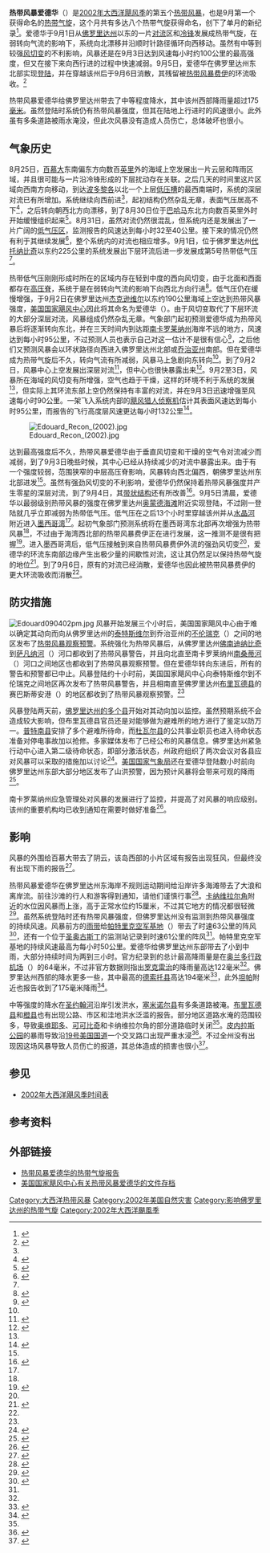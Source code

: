 {{noteTA
|G1 = USState
}}
{{Infobox Hurricane
| Name=热带风暴爱德华<br />{{lang|en|Tropical Storm Edouard}}
| Type=热带风暴
| Year=2002
| Basin=Atl
| Image location=Tropical Storm Edouard 2002.jpg
| Image name=接近最高强度的热带风暴爱德华
| Formed=2002年9月1日
| Dissipated=2002年9月6日
| 1-min winds=55
| Pressure=1002
| Damages=
| Inflated=
| Fatalities=无
| Areas=[[佛罗里达州|佛罗里达州]]
| Hurricane season=[[2002年大西洋飓风季|2002年大西洋飓风季]]
}}

'''热带风暴爱德华'''（{{lang-en|Tropical Storm Edouard}}）是[[2002年大西洋飓风季|2002年大西洋飓风季]]的第五个[[热带风暴|热带风暴]]，也是9月第一个获得命名的[[热带气旋|热带气旋]]，这个月共有多达八个热带气旋获得命名，创下了单月的新纪录<ref name="sept2002sum">{{Cite web |title=Summary of Tropical Cyclone Activity for September 2002 |url=http://www.nhc.noaa.gov/archive/2002/tws/MIATWSAT_sep.html |accessdate=2013-12-17 |author=Avila, Beven, Pasch, Stewart, Franklin, and Stewart |year=2002 |publisher=National Hurricane Center |archiveurl=https://web.archive.org/web/20121013000712/http://www.nhc.noaa.gov/archive/2002/tws/MIATWSAT_sep.html |archivedate=2012-10-13 |deadurl=no }}</ref>。爱德华于9月1日从[[佛罗里达州|佛罗里达州]]以东的一片[[对流|对流]]区和[[天气图|冷锋]]发展成热带气旋，在弱转向气流的影响下，系统向北漂移并沿顺时针路径循环向西移动。虽然有中等到较强[[风切变|风切变]]的不利影响，风暴还是在9月3日达到风速每小时约100公里的最高强度，但又在接下来向西行进的过程中快速减弱。9月5日，爱德华在佛罗里达州东北部实现[[登陆_(气象学)|登陆]]，并在穿越该州后于9月6日消散，其残留被[[2002年热带风暴费伊|热带风暴费伊]]的环流吸收。<ref name="tcr">{{Cite web |title=Tropical Storm Edouard Tropical Cyclone Report |url=http://www.nhc.noaa.gov/2002edouard.shtml |accessdate=2013-12-17 |author=Richard J. Pasch |year=2002 |publisher=National Hurricane Center |archiveurl=https://web.archive.org/web/20131109104442/http://www.nhc.noaa.gov/2002edouard.shtml |archivedate=2013-11-09 |deadurl=no }}</ref>

热带风暴爱德华给佛罗里达州带去了中等程度降水，其中该州西部降雨量超过175[[毫米|毫米]]。虽然登陆时系统仍有热带风暴强度，但其在陆地上行进时的风速很小。此外虽有多条道路被雨水淹没，但此次风暴没有造成人员伤亡，总体破坏也很小。

== 气象历史 ==
{{storm path|Edouard 2002 track.png}}
8月25日，[[百慕大|百慕大]]东南偏东方向数百[[英里|英里]]外的海域上空发展出一片云层和阵雨区域，并且很可能与一片沿冷锋形成的下层扰动存在关联。之后几天的时间里这片区域向西南方向移动，到达[[波多黎各|波多黎各]]以北一个上层[[低压槽|低压槽]]的最西南端时，系统的深层对流已有所增加。系统继续向西前进<ref name="tcr" />，起初结构仍然杂乱无章，表面气压居高不下<ref name="aug28two">{{Cite report |title=August 28 Tropical Weather Outlook |last=Jack Beven & Hugh Cobb |publisher=National Hurricane Center |access-date=2006-12-10 |year=2002}}</ref>，之后转向朝西北方向漂移，到了8月30日位于[[巴哈马|巴哈马]]东北方向数百英里外时开始缓慢组织起来<ref name="beven830">{{Cite report |title=August 30 Tropical Weather Outlook |last=Jack Beven |publisher=National Hurricane Center |access-date=2006-12-10 |year=2002}}</ref>。8月31日，虽然对流仍然很混乱，但系统内还是发展出了一片广阔的[[低气压|低气压区]]，监测报告的风速达到每小时32至40公里。接下来的情况仍然有利于其继续发展<ref name="beven831">{{Cite report |title=August 31 Tropical Weather Outlook |last=Jack Beven |publisher=National Hurricane Center |access-date=2006-12-10 |year=2002}}</ref>，整个系统内的对流也相应增多。9月1日，位于佛罗里达州[[代托纳比奇_(佛罗里达州)|代托纳比奇]]以东约225公里的系统发展出下层环流后进一步发展成第5号热带低气压<ref name="tcr" />。

热带低气压刚刚形成时所在的区域内存在轻到中度的西向风切变，由于北面和西面都存在[[高压脊|高压脊]]，系统于是在弱转向气流的影响下向西北方向行进<ref name="stewart1">{{Cite web |title=Tropical Depression Five Discussion |url=http://www.nhc.noaa.gov/archive/2002/dis/al052002.discus.001.html |accessdate=2013-12-17 |author=Stacy Stewart |year=2002 |publisher=National Hurricane Center |archiveurl=https://web.archive.org/web/20121018221433/http://www.nhc.noaa.gov/archive/2002/dis/al052002.discus.001.html |archivedate=2012-10-18 |deadurl=no }}</ref>。低气压仍在缓慢增强，于9月2日在佛罗里达州[[杰克逊维尔_(佛罗里达州)|杰克逊维尔]]以东约190公里海域上空达到热带风暴强度，[[国家飓风中心_(美国)|美国国家飓风中心]]因此将其命名为爱德华（{{lang|en|Edouard}}）。由于风切变取代了下层环流的大部分深层对流，风暴组成仍然杂乱无章。气象部门起初预测爱德华成为热带风暴后将逐渐转向东北，并在三天时间内到达距[[南卡罗莱纳州|南卡罗莱纳州]]海岸不远的地方，风速达到每小时95公里，不过预测人员也表示自己对这一估计不是很有信心<ref name="beven3">{{Cite web |title=Tropical Storm Edouard Discussion Three |url=http://www.nhc.noaa.gov/archive/2002/dis/al052002.discus.003.html |accessdate=2013-12-17 |author=Jack Beven |year=2002 |publisher=National Hurricane Center |archiveurl=https://web.archive.org/web/20121018221442/http://www.nhc.noaa.gov/archive/2002/dis/al052002.discus.003.html |archivedate=2012-10-18 |deadurl=no }}</ref>，之后他们又预测风暴会以环状路径向西进入佛罗里达州北部或[[乔治亚州|乔治亚州]]南部。但在爱德华成为热带气旋后不久，转向气流有所减弱，风暴马上急剧向东转向<ref name="tcr" />。到了9月2日，风暴中心上空发展出深层对流<ref name="franklin4">{{Cite web |title=Tropical Storm Edouard Discussion Four |url=http://www.nhc.noaa.gov/archive/2002/dis/al052002.discus.004.html |accessdate=2013-12-17 |author=James Franklin |year=2002 |publisher=National Hurricane Center |archiveurl=https://web.archive.org/web/20121018221501/http://www.nhc.noaa.gov/archive/2002/dis/al052002.discus.004.html |archivedate=2012-10-18 |deadurl=no }}</ref>，但中心也很快暴露出来<ref name="franklin5">{{Cite web |title=Tropical Storm Edouard Discussion Five |url=http://www.nhc.noaa.gov/archive/2002/dis/al052002.discus.005.html |accessdate=2013-12-17 |author=James Franklin |year=2002 |publisher=National Hurricane Center |archiveurl=https://web.archive.org/web/20121018221506/http://www.nhc.noaa.gov/archive/2002/dis/al052002.discus.005.html |archivedate=2012-10-18 |deadurl=no }}</ref>。9月2至3日，风暴所在海域的风切变有所增强，空气也趋于干燥，这样的环境不利于系统的发展<ref name="tcr" />，但实际上其环流东部上空仍然保持有丰富的对流，并在9月3日迅速增强至风速每小时90公里。一架飞入系统内部的[[飓风猎人|飓风猎人]][[侦察机|侦察机]]估计其表面风速达到每小时95公里，而报告的飞行高度层风速更达每小时132公里<ref name="franklin8">{{Cite web |title=Tropical Storm Edouard Discussion Eight |url=http://www.nhc.noaa.gov/archive/2002/dis/al052002.discus.008.html |accessdate=2013-12-17 |author=James Franklin |year=2002 |publisher=National Hurricane Center |archiveurl=https://web.archive.org/web/20121018221511/http://www.nhc.noaa.gov/archive/2002/dis/al052002.discus.008.html |archivedate=2012-10-18 |deadurl=no }}</ref>。

[[Image:Edouard_Recon_(2002).jpg|right]]

达到最高强度后不久，热带风暴爱德华由于垂直风切变和干燥的空气令对流减少而减弱，到了9月3日晚些时候，其中心已经从持续减少的对流中暴露出来。由于有一个强度较弱，范围狭窄的中层高压脊影响，风暴转向西北偏西，朝佛罗里达州东北部进发<ref name="tcr" />。虽然有强劲风切变的不利影响，爱德华仍然保持着热带风暴强度并产生零星的深层对流，到了9月4日，其[[雨带|带状结构]]还有所改善<ref name="franklin12">{{Cite web |title=Tropical Storm Edouard Discussion Twelve |url=http://www.nhc.noaa.gov/archive/2002/dis/al052002.discus.012.html |accessdate=2013-12-17 |author=James Franklin |year=2002 |publisher=National Hurricane Center |archiveurl=https://web.archive.org/web/20121018221518/http://www.nhc.noaa.gov/archive/2002/dis/al052002.discus.012.html |archivedate=2012-10-18 |deadurl=no }}</ref>。9月5日清晨，爱德华以最弱级别热带风暴的强度在佛罗里达州[[奥蒙德海滩_(佛罗里达州)|奥蒙德海滩]]附近实现登陆，不过刚一登陆就几乎立即减弱为热带低气压。低气压在之后13个小时里穿越该州并从[[水晶河_(佛罗里达州)|水晶河]]附近进入[[墨西哥湾|墨西哥湾]]<ref name="tcr" />。起初气象部门预测系统将在墨西哥湾东北部再次增强为热带风暴<ref name="franklin12" />，不过由于海湾西北部的热带风暴费伊正在进行发展，这一推测不是很有把握<ref name="franklin13">{{Cite web |title=Tropical Storm Edouard Discussion Thirteen |url=http://www.nhc.noaa.gov/archive/2002/dis/al052002.discus.013.html |accessdate=2013-12-17 |author=James Franklin |year=2002 |publisher=National Hurricane Center |archiveurl=https://web.archive.org/web/20121018221526/http://www.nhc.noaa.gov/archive/2002/dis/al052002.discus.013.html |archivedate=2012-10-18 |deadurl=no }}</ref>。进入墨西哥湾后，低气压接触到来自热带风暴费伊外流的强劲风切变<ref name="tcr" />，爱德华的环流东南部边缘产生出极少量的间歇性对流，这让其仍然足以保持热带气旋的地位<ref name="franklin17">{{Cite web |title=Tropical Depression Edouard Discussion Seventeen |url=http://www.nhc.noaa.gov/archive/2002/dis/al052002.discus.017.html |accessdate=2013-12-17 |author=James Franklin |year=2002 |publisher=National Hurricane Center |archiveurl=https://web.archive.org/web/20121018221533/http://www.nhc.noaa.gov/archive/2002/dis/al052002.discus.017.html |archivedate=2012-10-18 |deadurl=no }}</ref>。到了9月6日，原有的对流已经消散，爱德华也因此被热带风暴费伊的更大环流吸收而消散<ref name="tcr" />。

== 防灾措施 ==
[[Image:Edouard090402pm.jpg|left]]
风暴开始发展三个小时后，美国国家飓风中心由于难以确定其动向而向从佛罗里达州的[[泰特斯维尔_(佛罗里达州)|泰特斯维尔]]到乔治亚州的[[不伦瑞克_(乔治亚州)|不伦瑞克]]（{{lang|en|Brunswick}}）之间的地区发布了[[热带气旋警告|热带风暴观察预警]]。系统强化为热带风暴后，从佛罗里达州[[费南迪纳比奇_(佛罗里达州)|佛南迪纳比奇]]到[[萨凡纳河|萨凡纳河]]（{{lang|en|Savannah River}}）河口都收到了热带风暴警告，并且向北直至南卡罗莱纳州[[桑蒂河|南桑蒂河]]（{{lang|en|South Santee River}}）河口之间地区也都收到了热带风暴观察预警。但在爱德华转向东进后，所有的警告和预警都已中止。风暴登陆约十小时前，美国国家飓风中心向泰特斯维尔到不伦瑞克之间地区再次发布了热带风暴警告，并且相南直至佛罗里达州[[布里瓦德县_(佛罗里达州)|布里瓦德县]]的赛巴斯蒂安港（{{lang|en|Sebastian Inlet}}）的地区都收到了热带风暴观察预警。<ref name="tcr" />

风暴登陆两天前，[[佛罗里达州行政区划|佛罗里达州的多个县]]开始对其动向加以监控。虽然预期系统不会造成较大影响，但布里瓦德县官员还是对能够做为避难所的地方进行了鉴定以防万一。[[普特南县_(佛罗里达州)|普特南县]]安排了多个避难所待命，而[[杜瓦尔县_(佛罗里达州)|杜瓦尔县]]的公共事业职员也进入待命状态准备对停电事故加以抢修。多家媒体发布了已经公布的风暴信息。佛罗里达州紧急行动中心进入第二级待命状态，即部分激活状态，州政府组织了两次会议对各县应对风暴可以采取的措施加以讨论<ref name="sept02sitep">{{Cite web |title=Tropical Storm Edouard Situation Report |url=http://www.floridadisaster.org/eoc/eoc_Activations/Edouard_02/Sitrep_090302_1.PDF |accessdate=2013-12-17 |author=Florida State Emergency Response Team |year=2002 |format=[[PDF|PDF]] |archiveurl=https://web.archive.org/web/20120928092324/http://www.floridadisaster.org/eoc/eoc_Activations/Edouard_02/Sitrep_090302_1.PDF |archivedate=2012-09-28 |deadurl=no }}</ref>。[[美国国家气象局|美国国家气象局]]还在爱德华登陆数小时前向佛罗里达州东部大部分地区发布了山洪预警，因为预计风暴将会带来可观的降雨<ref name="sept04sitep">{{Cite web |title=Tropical Storm Edouard Situation Report 2 |url=http://www.floridadisaster.org/eoc/eoc_Activations/Edouard_02/Sitrep_090402_2.PDF |accessdate=2013-12-17 |author=Florida State Emergency Response Team |year=2002 |format=PDF |archiveurl=https://web.archive.org/web/20120928091120/http://www.floridadisaster.org/eoc/eoc_Activations/Edouard_02/Sitrep_090402_2.PDF |archivedate=2012-09-28 |deadurl=no }}</ref>。

南卡罗莱纳州应急管理处对风暴的发展进行了监控，并提高了对风暴的响应级别。该州的重要机构均已收到通知在需要时做好准备<ref name="Scprep">{{Cite web |title=SCEMD Monitors Tropical Storm Edouard |url=http://scemd.org/News/newsrel/2002nr/ed1.pdf |accessdate=2011-12-29 |author=Joe Farmer & John Legare |year=2002 |format=PDF |publisher=Emergency Managent Division of South Carolina |archiveurl=https://web.archive.org/web/20111229191817/http://www.scemd.org/News/newsrel/2002nr/ed1.pdf |archivedate=2011-12-29 |deadurl=yes }}</ref>。

== 影响 ==
风暴的外围给百慕大带去了阴云，该岛西部的小片区域有报告出现狂风，但最终没有出现下雨的报告<ref name="bm">{{Cite web |title=Bermuda Weather for September 2002 |url=http://www.weather.bm/data/2002-09.html |accessdate=2012-02-05 |author=Bermuda Weather Service |year=2002 |archiveurl=https://web.archive.org/web/20120205194231/http://www.weather.bm/data/2002-09.html |archivedate=2012-02-05 |deadurl=yes }}</ref>。

热带风暴爱德华在佛罗里达州东海岸不规则运动期间给沿岸许多海滩带去了大浪和离岸流。前往沙滩的行人和游客得到通知，请他们谨慎行事<ref name="pro2">{{Cite web |title=State Emergency Operations Center Continues to Monitor Tropical Storm Edouard |url=http://www.floridadisaster.org/eoc/eoc_Activations/Edouard_02/PR02-15TSEdouard.pdf |accessdate=2013-12-17 |author=Mike Stone |year=2002 |format=PDF |publisher=State of Florida Department of Community Affairs |archiveurl=https://web.archive.org/web/20120928092318/http://www.floridadisaster.org/eoc/eoc_Activations/Edouard_02/PR02-15TSEdouard.pdf |archivedate=2012-09-28 |deadurl=no }}</ref>。[[卡纳维拉尔角|卡纳维拉尔角]]附近的水位因风暴而上涨，高于正常水位约15厘米，不过其它地方的情况都很轻微<ref name="nws">{{Cite web |title=Tropical Storm Edouard Post Tropical Cyclone Report |url=http://www.srh.weather.gov/mlb/surveys/edouard02/edouard2002.html |accessdate=2006-12-11 |author=Melbourne, Florida National Weather Service |year=2002 |archiveurl=https://web.archive.org/web/20080704082908/http://www.srh.weather.gov/mlb/surveys/edouard02/edouard2002.html |archivedate=2008-07-04 |deadurl=yes }}</ref>。虽然系统登陆时还有热带风暴强度，但佛罗里达州没有监测到热带风暴强度的持续风速。风暴前方的[[雨带|雨带]]给[[帕特里克空军基地|帕特里克空军基地]]（{{lang|en|Patrick Air Force Base}}）带去了时速63公里的阵风<ref name="ncdc">{{Cite web |title=Event Report for Florida |url=http://www4.ncdc.noaa.gov/cgi-win/wwcgi.dll?wwevent~ShowEvent~458166 |accessdate=2012-02-13 |author=National Climatic Data Center |year=2002 |archiveurl=https://web.archive.org/web/20120213161303/http://www4.ncdc.noaa.gov/cgi-win/wwcgi.dll?wwevent~ShowEvent~458166 |archivedate=2012-02-13 |deadurl=yes }}</ref>，还有一个位于[[圣奥古斯丁_(佛罗里达州)|圣奥古斯丁]]的监测站记录到时速61公里的阵风<ref name="tcr" />。帕特里克空军基地的持续风速最高为每小时50公里。爱德华给佛罗里达州东部带去了小到中雨，大部分持续时间为两到三小时。官方纪录到的总计最高降雨量是在[[奥兰多行政机场|奥兰多行政机场]]（{{lang|en|Orlando Executive Airport}}）的64毫米，不过非官方数据则指出[[罗克雷治_(佛罗里达州)|罗克雷治]]的降雨量高达122毫米<ref name="nws" />。佛罗里达州西部的降水更多一些，其中最高的[[德索托县_(佛罗里达州)|德索托县]]高达194毫米<ref name="WPCMAX">{{Cite book |url=http://www.wpc.ncep.noaa.gov/tropical/rain/tcmaxima.html |title=Tropical Cyclone Point Maxima |last=Roth, David M |last2=Hydrometeorological Prediction Center |date=2012-11-16 |publisher=United States National Oceanic and Atmospheric Administration's National Weather Service |accessdate=2013-12-17 |chapter=Tropical Cyclone Rainfall Point Maxima |archiveurl=https://web.archive.org/web/20130516065247/http://www.wpc.ncep.noaa.gov/tropical/rain/tcmaxima.html |archivedate=2013-05-16 |deadurl=no }}</ref>，此外[[坦帕_(佛罗里达州)|坦帕]]附近也报告收到了175毫米降雨<ref name="rain">{{Cite web |title=Rainfall Summary for Tropical Storm Edouard |url=http://www.wpc.ncep.noaa.gov/tropical/rain/edouard2002.html |accessdate=2013-12-17 |author=David Roth |year=2006 |publisher=Hydrometeorological Prediction Center |archiveurl=https://web.archive.org/web/20130921133625/http://www.wpc.ncep.noaa.gov/tropical/rain/edouard2002.html |archivedate=2013-09-21 |deadurl=no }}</ref>。

中等强度的降水在[[圣约翰河|圣约翰河]]沿岸引发洪水，[[塞米诺尔县_(佛罗里达州)|塞米诺尔县]]有多条道路被淹。[[布里瓦德县_(佛罗里达州)|布里瓦德县]]和[[橙县_(佛罗里达州)|橙县]]也有出现公路、市区和洼地洪水泛滥的报告。部分地区道路水淹的范围较多，导致[[奥维耶多_(佛罗里达州)|奥维耶多]]、[[可可比奇|可可比奇]]和卡纳维拉尔角的部分道路临时关闭<ref name="nws" />。[[皮内拉斯公园_(佛罗里达州)|皮内拉斯公园]]的暴雨导致沿[[19号美国国道|19号美国国道]]一个交叉路口出现严重水浸<ref name="ncdc2">{{Cite web |title=Event Report for Florida (2) |url=http://www4.ncdc.noaa.gov/cgi-win/wwcgi.dll?wwevent~ShowEvent~458171 |accessdate=2012-02-13 |author=NCDC |year=2002 |archiveurl=https://web.archive.org/web/20120213161308/http://www4.ncdc.noaa.gov/cgi-win/wwcgi.dll?wwevent~ShowEvent~458171 |archivedate=2012-02-13 |deadurl=yes }}</ref>。不过全州没有出现因这场风暴导致人员伤亡的报道，其总体造成的损害也很小<ref name="mariners">{{Cite web |title=Atlantic hurricane season of 2002 |url=http://www.vos.noaa.gov/MWL/spring_03/atlantic.shtml |accessdate=2013-12-17 |author=John L. Beven II, Richard J. Pasch and Miles B. Lawrence |year=2003 |publisher=NOAA |archiveurl=https://web.archive.org/web/20130226194554/http://www.vos.noaa.gov/MWL/spring_03/atlantic.shtml |archivedate=2013-02-26 |deadurl=no }}</ref>。

== 参见 ==
{{portal box|热带气旋|美国}}
* [[2002年大西洋飓风季时间表|2002年大西洋飓风季时间表]]

== 参考资料 ==
{{Reflist|colwidth=30em}}

== 外部链接 ==
{{Commons category|Tropical Storm Edouard (2002)}}
* [http://www.nhc.noaa.gov/2002edouard.shtml 热带风暴爱德华的热带气旋报告]{{Wayback|url=http://www.nhc.noaa.gov/2002edouard.shtml |date=20131109104442 }}
* [http://www.nhc.noaa.gov/archive/2002/EDOUARD.shtml 美国国家飓风中心有关热带风暴爱德华的文件存档]{{Wayback|url=http://www.nhc.noaa.gov/archive/2002/EDOUARD.shtml |date=20130317124432 }}

{{2002 Atlantic hurricane season buttons}}
{{DEFAULTSORT:Edouard (2002)}}
[[Category:大西洋热带风暴|Category:大西洋热带风暴]]
[[Category:2002年美国自然灾害|Category:2002年美国自然灾害]]
[[Category:影响佛罗里达州的热带气旋|Category:影响佛罗里达州的热带气旋]]
[[Category:2002年大西洋颶風季|Category:2002年大西洋颶風季]]
{{Featured article}}